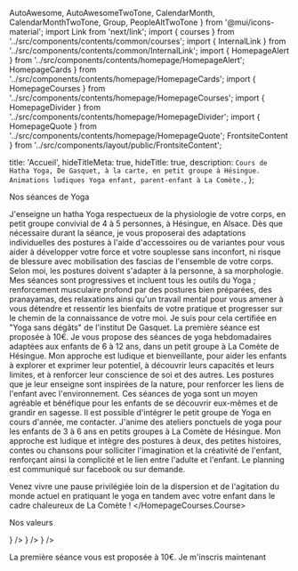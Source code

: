   AutoAwesome,
  AutoAwesomeTwoTone,
  CalendarMonth,
  CalendarMonthTwoTone,
  Group,
  PeopleAltTwoTone
} from '@mui/icons-material'; import Link from 'next/link'; import {
  courses
} from '../src/components/contents/common/courses'; import {
  InternalLink
} from '../src/components/contents/common/InternalLink'; import {
  HomepageAlert
} from '../src/components/contents/homepage/HomepageAlert';
  HomepageCards
} from '../src/components/contents/homepage/HomepageCards'; import {
  HomepageCourses
} from '../src/components/contents/homepage/HomepageCourses'; import {
  HomepageDivider
} from '../src/components/contents/homepage/HomepageDivider'; import {
  HomepageQuote
} from '../src/components/contents/homepage/HomepageQuote';
  FrontsiteContent
} from '../src/components/layout/public/FrontsiteContent';

  title: 'Accueil',
  hideTitleMeta: true,
  hideTitle: true,
  description: `Cours de Hatha Yoga, De Gasquet, à la carte, en petit groupe à Hésingue. Animations ludiques Yoga enfant, parent-enfant à La Comète.`,
};

<HomepageBanner
  title="Fátima Domínguez Yoga"
  subtitle="Yoga adultes et enfants à Hésingue"
  imageUrl="/images/maison-japon.jpg"
/>

<HomepageDivider arrows>Nos séances de Yoga</HomepageDivider>

<HomepageCourses>
  <HomepageCourses.Course course={courses.YOGA_ADULT} imageUrl="/images/arbre-ocean.jpg" index={0}>
    J'enseigne un hatha Yoga respectueux de la physiologie de votre corps, en petit groupe convivial de 4 à 5 personnes, à
    Hésingue, en Alsace. Dès que nécessaire durant la séance, je vous proposerai des adaptations individuelles des postures à l'aide
    d'accessoires ou de variantes pour vous aider à développer votre force et votre souplesse sans inconfort, ni risque de
    blessure avec mobilisation des fascias de l'ensemble de votre corps. Selon moi, les postures doivent s'adapter à la personne, à sa morphologie.<br />
    Mes séances sont progressives et incluent tous les outils du Yoga ; renforcement musculaire profond par des postures bien préparées, des pranayamas, des relaxations ainsi qu'un travail mental pour vous amener à vous détendre et ressentir les bienfaits de votre pratique et progresser sur le
    chemin de la connaissance de votre moi. Je suis pour cela certifiée en "Yoga sans dégâts" de l'institut De Gasquet.
    La première séance est proposée à 10€.
  </HomepageCourses.Course>
  <HomepageCourses.Course course={courses.YOGA_CHILD} imageUrl="/images/yoga-enfants-plage.jpg" index={1}>
 Je vous propose des séances de yoga hebdomadaires adaptées aux enfants de 6 à 12 ans, dans un petit groupe à La Comète de Hésingue. Mon approche est ludique et bienveillante, pour aider les enfants à explorer et exprimer leur potentiel, à découvrir leurs capacités et leurs limites, et à renforcer leur conscience de soi et des autres. Les postures que je leur enseigne sont inspirées de la nature, pour renforcer les liens de l'enfant avec l'environnement. Ces séances de yoga sont un moyen agréable et bénéfique pour les enfants de se découvrir eux-mêmes et de grandir en sagesse. Il est possible d'intégrer le petit groupe de Yoga en cours d'année, me contacter.
  </HomepageCourses.Course>
  <HomepageCourses.Course course={courses.YOGA_ADULT_CHILD} imageUrl="/images/yoga-enfants-collaboration.jpg" index={2}>
    J'anime des ateliers ponctuels de yoga pour les enfants de 3 à 6 ans en petits groupes à La Comète de Hésingue. Mon approche est ludique et intègre des postures à deux, des petites histoires, contes ou chansons pour solliciter l'imagination et la créativité de l'enfant, renforçant ainsi la complicité et le lien entre l'adulte et l'enfant. Le planning est communiqué sur facebook ou sur demande.

Venez vivre une pause privilégiée loin de la dispersion et de l'agitation du monde actuel en pratiquant le yoga en tandem avec votre enfant dans le cadre chaleureux de La Comète !
  </HomepageCourses.Course>
</HomepageCourses>

<HomepageDivider arrows>Nos valeurs</HomepageDivider>

<HomepageCards>
  <HomepageCards.Card
    title="Effectifs réduits"
    description="Les séances se déroulent en petit nombre."
    icon={<PeopleAltTwoTone fontSize="large" />}
  />
  <HomepageCards.Card
    title="Personnalisation"
    description="Adaptation des postures par rapport à vos possibilités et votre morphologie."
    icon={<AutoAwesomeTwoTone fontSize="large" />}
  />
  <HomepageCards.Card
    title="Flexibilité"
    description={`Les séances adultes peuvent être choisies "à la carte".`}
    icon={<CalendarMonthTwoTone fontSize="large" />}
  />
</HomepageCards>

<HomepageAlert>La première séance vous est proposée à 10€. <InternalLink href="/inscription">Je m'inscris maintenant</InternalLink></HomepageAlert>

<HomepageQuote
  quote="C'est à travers l'alignement de mon corps que j'ai découvert l'alignement de mon esprit, de mon Être et de mon intelligence."
  author="Sri B.K.S Iyengar"
/>

